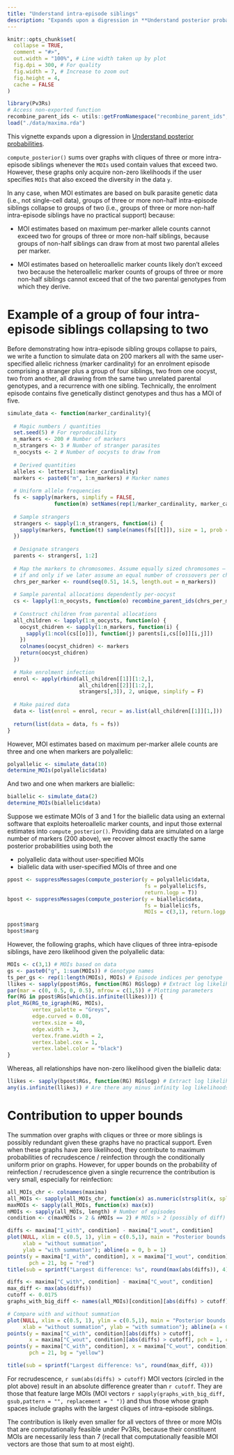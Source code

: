 ```yaml
---
title: "Understand intra-episode siblings"
description: "Expands upon a digression in **Understand posterior probabilities**"
---
```


```r
knitr::opts_chunk$set(
  collapse = TRUE,
  comment = "#>",
  out.width = "100%", # Line width taken up by plot
  fig.dpi = 300, # For quality 
  fig.width = 7, # Increase to zoom out
  fig.height = 4, 
  cache = FALSE
)
```

```r
library(Pv3Rs)
# Access non-exported function
recombine_parent_ids <- utils::getFromNamespace("recombine_parent_ids", "Pv3Rs") 
load("./data/maxima.rda")
```

This vignette expands upon a digression in 
[Understand posterior probabilities](https://aimeertaylor.github.io/Pv3Rs/articles/understand-posterior.html). 

`compute_posterior()` sums over graphs with cliques of three or more
intra-episode siblings whenever the `MOIs` used contain values that exceed
two. However, these graphs only acquire non-zero likelihoods if the user
specifies `MOIs` that also exceed the diversity in the data `y`.

In any case, when MOI estimates are based on bulk parasite genetic data (i.e.,
not single-cell data), groups of three or more non-half intra-episode siblings
collapse to groups of two (i.e., groups of three or more non-half intra-episode
siblings have no practical support) because:

- MOI estimates based on maximum per-marker allele counts cannot exceed two for
groups of three or more non-half siblings, because groups of non-half siblings 
can draw from at most two parental alleles per marker.

- MOI estimates based on heteroallelic marker counts likely don't exceed two because the
heteroallelic marker counts of groups of three or more non-half siblings cannot
exceed that of the two parental genotypes from which they derive.

# Example of a group of four intra-episode siblings collapsing to two

Before demonstrating how intra-episode sibling groups collapse to pairs, we
write a function to simulate data on 200 markers all with the same
user-specified allelic richness (marker cardinality) for an enrolment episode
comprising a stranger plus a group of four siblings, two from one oocyst, two
from another, all drawing from the same two unrelated parental genotypes, and a
recurrence with one sibling. Technically, the enrolment episode contains five
genetically distinct genotypes and thus has a MOI of five.

```r
simulate_data <- function(marker_cardinality){
  
  # Magic numbers / quantities
  set.seed(5) # For reproducibility
  n_markers <- 200 # Number of markers
  n_strangers <- 3 # Number of stranger parasites
  n_oocysts <- 2 # Number of oocysts to draw from
  
  # Derived quantities
  alleles <- letters[1:marker_cardinality]
  markers <- paste0("m", 1:n_markers) # Marker names
  
  # Uniform allele frequencies 
  fs <- sapply(markers, simplify = FALSE, 
               function(m) setNames(rep(1/marker_cardinality, marker_cardinality), alleles))
  
  # Sample strangers
  strangers <- sapply(1:n_strangers, function(i) {
    sapply(markers, function(t) sample(names(fs[[t]]), size = 1, prob = fs[[t]]))
  })
  
  # Designate strangers
  parents <- strangers[, 1:2]
  
  # Map the markers to chromosomes. Assume equally sized chromosomes — reasonable
  # if and only if we later assume an equal number of crossovers per chromosome
  chrs_per_marker <- round(seq(0.51, 14.5, length.out = n_markers))
  
  # Sample parental allocations dependently per-oocyst 
  cs <- lapply(1:n_oocysts, function(o) recombine_parent_ids(chrs_per_marker))
  
  # Construct children from parental allocations 
  all_children <- lapply(1:n_oocysts, function(o) {
    oocyst_chidren <- sapply(1:n_markers, function(i) {
      sapply(1:ncol(cs[[o]]), function(j) parents[i,cs[[o]][i,j]])
    })
    colnames(oocyst_chidren) <- markers
    return(oocyst_chidren)
  })
  
  # Make enrolment infection
  enrol <- apply(rbind(all_children[[1]][1:2,], 
                       all_children[[2]][1:2,], 
                       strangers[,3]), 2, unique, simplify = F)
  
  # Make paired data
  data <- list(enrol = enrol, recur = as.list(all_children[[1]][1,]))
  
  return(list(data = data, fs = fs))
}
```

However, MOI estimates based on maximum per-marker allele counts are 
three and one when markers are polyallelic:

```r
polyallelic <- simulate_data(10) 
determine_MOIs(polyallelic$data)
```

And two and one when markers are biallelic: 

```r
biallelic <- simulate_data(2) 
determine_MOIs(biallelic$data)
```

Suppose we estimate MOIs of 3 and 1 for the biallelic data using an external
software that exploits heteroallelic marker counts, and input those external
estimates into `compute_posterior()`. Providing data are simulated on a large
number of markers (200 above), we recover almost exactly the same posterior
probabilities using both the

- polyallelic data without user-specified MOIs
- biallelic data with user-specified MOIs of three and one

```r
ppost <- suppressMessages(compute_posterior(y = polyallelic$data, 
                                            fs = polyallelic$fs, 
                                            return.logp = T))
bpost <- suppressMessages(compute_posterior(y = biallelic$data, 
                                            fs = biallelic$fs, 
                                            MOIs = c(3,1), return.logp = T))

ppost$marg
bpost$marg
```

However, the following graphs, which have cliques of three intra-episode
siblings, have zero likelihood given the polyallelic data:

```r
MOIs <- c(3,1) # MOIs based on data 
gs <- paste0("g", 1:sum(MOIs)) # Genotype names
ts_per_gs <- rep(1:length(MOIs), MOIs) # Episode indices per genotype
llikes <- sapply(ppost$RGs, function(RG) RG$logp) # Extract log likelihoods
par(mar = c(0, 0.5, 0, 0.5), mfrow = c(1,5)) # Plotting parameters
for(RG in ppost$RGs[which(is.infinite(llikes))]) {
plot_RG(RG_to_igraph(RG, MOIs),
        vertex_palette = "Greys",
        edge.curved = 0.08,
        vertex.size = 40,
        edge.width = 3,
        vertex.frame.width = 2,
        vertex.label.cex = 1,
        vertex.label.color = "black")
}
```

Whereas, all relationships have non-zero likelihood given the biallelic data:

```r
llikes <- sapply(bpost$RGs, function(RG) RG$logp) # Extract log likelihoods
any(is.infinite(llikes)) # Are there any minus infinity log likelihoods?
```

# Contribution to upper bounds 

The summation over graphs with cliques or three or more siblings is possibly
redundant given these graphs have no practical support. Even when these graphs
have zero likelihood, they contribute to maximum probabilities of recrudescence
/ reinfection through the conditionally uniform prior on graphs. However, for
upper bounds on the probability of reinfection / recrudescence given a single
recurrence the contribution is very small, especially for reinfection:

```r
all_MOIs_chr <- colnames(maxima)
all_MOIs <- sapply(all_MOIs_chr, function(x) as.numeric(strsplit(x, split = "")[[1]]))
maxMOIs <- sapply(all_MOIs, function(x) max(x))
nMOIs <- sapply(all_MOIs, length) # Number of episodes
condition <- c(maxMOIs > 2 & nMOIs == 2) # MOIs > 2 (possibly of diff) and single recurrence
```

```r
diffs <- maxima["I_with", condition] - maxima["I_wout", condition]
plot(NULL, xlim = c(0.5, 1), ylim = c(0.5,1), main = "Posterior bounds on reinfection", 
     xlab = "without summation", 
     ylab = "with summation"); abline(a = 0, b = 1)
points(y = maxima["I_with", condition], x = maxima["I_wout", condition], 
       pch = 21, bg = "red")
title(sub = sprintf("Largest difference: %s", round(max(abs(diffs)), 4))) 
```


```r
diffs <- maxima["C_with", condition] - maxima["C_wout", condition]
max_diff <- max(abs(diffs))
cutoff <- 0.0175
graphs_with_big_diff <- names(all_MOIs)[condition][abs(diffs) > cutoff]
```

```r
# Compare with and without summation
plot(NULL, xlim = c(0.5, 1), ylim = c(0.5,1), main = "Posterior bounds on recrudescence", 
     xlab = "without summation", ylab = "with summation"); abline(a = 0, b = 1)
points(y = maxima["C_with", condition][abs(diffs) > cutoff], 
       x = maxima["C_wout", condition][abs(diffs) > cutoff], pch = 1, cex = 2)
points(y = maxima["C_with", condition], x = maxima["C_wout", condition], 
       pch = 21, bg = "yellow")

title(sub = sprintf("Largest difference: %s", round(max_diff, 4))) 
```

For recrudescence, `r sum(abs(diffs) > cutoff)` MOI vectors (circled in the plot
above) result in an absolute difference greater than `r cutoff`. They are those
that feature large MOIs (MOI vectors 
`r sapply(graphs_with_big_diff, gsub,pattern = "", replacement = " ")`) and thus
those whose graph spaces include graphs with the largest cliques of
intra-episode siblings.

The contribution is likely even smaller for all vectors of three or more MOIs
that are computationally feasible under Pv3Rs, because their constituent MOIs
are necessarily less than 7 (recall that computationally feasible MOI vectors
are those that sum to at most eight).

